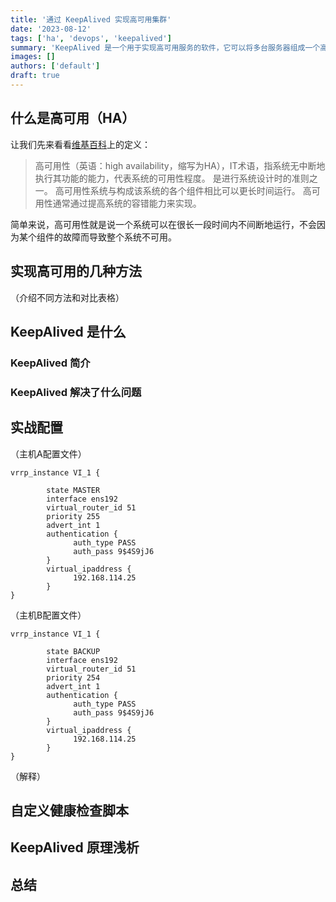 ```yaml
---
title: '通过 KeepAlived 实现高可用集群'
date: '2023-08-12'
tags: ['ha', 'devops', 'keepalived']
summary: 'KeepAlived 是一个用于实现高可用服务的软件，它可以将多台服务器组成一个高可用集群，提供虚拟 IP，当主服务器宕机时，可以自动将虚拟 IP 转移到备用服务器上，从而实现高可用服务。'
images: []
authors: ['default']
draft: true
---
```


## 什么是高可用（HA）

让我们先来看看[维基百科](https://zh.wikipedia.org/zh-hans/高可用性)上的定义：

> 高可用性（英语：high availability，缩写为HA），IT术语，指系统无中断地执行其功能的能力，代表系统的可用性程度。 是进行系统设计时的准则之一。 高可用性系统与构成该系统的各个组件相比可以更长时间运行。 高可用性通常通过提高系统的容错能力来实现。

简单来说，高可用性就是说一个系统可以在很长一段时间内不间断地运行，不会因为某个组件的故障而导致整个系统不可用。

## 实现高可用的几种方法

（介绍不同方法和对比表格）

## KeepAlived 是什么

### KeepAlived 简介

### KeepAlived 解决了什么问题

## 实战配置

（主机A配置文件）

```
vrrp_instance VI_1 {

        state MASTER
        interface ens192
        virtual_router_id 51
        priority 255
        advert_int 1
        authentication {
              auth_type PASS
              auth_pass 9$4S9jJ6
        }
        virtual_ipaddress {
              192.168.114.25
        }
}
```

（主机B配置文件）
```
vrrp_instance VI_1 {

        state BACKUP
        interface ens192
        virtual_router_id 51
        priority 254
        advert_int 1
        authentication {
              auth_type PASS
              auth_pass 9$4S9jJ6
        }
        virtual_ipaddress {
              192.168.114.25
        }
}
```

（解释）

## 自定义健康检查脚本

## KeepAlived 原理浅析

## 总结

